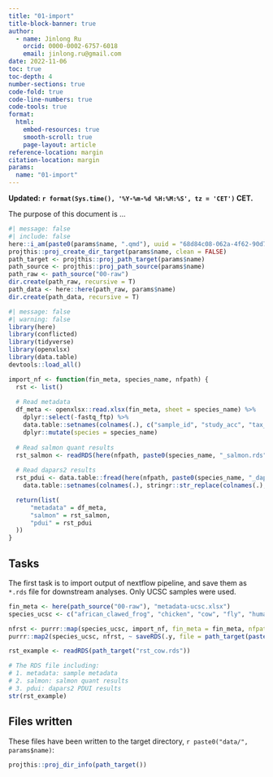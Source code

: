 ```yaml
---
title: "01-import"
title-block-banner: true
author:
  - name: Jinlong Ru
    orcid: 0000-0002-6757-6018
    email: jinlong.ru@gmail.com
date: 2022-11-06
toc: true
toc-depth: 4
number-sections: true
code-fold: true
code-line-numbers: true
code-tools: true
format: 
  html:
    embed-resources: true
    smooth-scroll: true
    page-layout: article
reference-location: margin
citation-location: margin
params:
  name: "01-import"
---
```


**Updated: `r format(Sys.time(), '%Y-%m-%d %H:%M:%S', tz = 'CET')` CET.**

The purpose of this document is ...

```r
#| message: false
#| include: false
here::i_am(paste0(params$name, ".qmd"), uuid = "68d84c08-062a-4f62-90d7-09076c16fd58")
projthis::proj_create_dir_target(params$name, clean = FALSE)
path_target <- projthis::proj_path_target(params$name)
path_source <- projthis::proj_path_source(params$name)
path_raw <- path_source("00-raw")
dir.create(path_raw, recursive = T)
path_data <- here::here(path_raw, params$name)
dir.create(path_data, recursive = T)
```

```r
#| message: false
#| warning: false
library(here)
library(conflicted)
library(tidyverse)
library(openxlsx)
library(data.table)
devtools::load_all()
```


```r
import_nf <- function(fin_meta, species_name, nfpath) {
  rst <- list()
  
  # Read metadata
  df_meta <- openxlsx::read.xlsx(fin_meta, sheet = species_name) %>% 
    dplyr::select(-fastq_ftp) %>% 
    data.table::setnames(colnames(.), c("sample_id", "study_acc", "tax_id", "sci_name", "tissue", "sex", "dev_stage", "sample_title")) %>% 
    dplyr::mutate(species = species_name)
  
  # Read salmon quant results
  rst_salmon <- readRDS(here(nfpath, paste0(species_name, "_salmon.rds")))
  
  # Read dapars2 results
  rst_pdui <- data.table::fread(here(nfpath, paste0(species_name, "_dapars2.tsv"))) %>% 
    data.table::setnames(colnames(.), stringr::str_replace(colnames(.), "_T[12]_PDUI", ""))

  return(list(
      "metadata" = df_meta,
      "salmon" = rst_salmon,
      "pdui" = rst_pdui
  ))
}
```

## Tasks

The first task is to import output of nextflow pipeline, and save them as `*.rds` file for downstream analyses. Only UCSC samples were used.

```r
fin_meta <- here(path_source("00-raw"), "metadata-ucsc.xlsx")
species_ucsc <- c("african_clawed_frog", "chicken", "cow", "fly", "human", "macaque", "mouse", "nematode", "pig", "rabbit", "rat", "tropical_clawed_frog", "zebrafish")

nfrst <- purrr::map(species_ucsc, import_nf, fin_meta = fin_meta, nfpath = here(path_data, "nfrst"))
purrr::map2(species_ucsc, nfrst, ~ saveRDS(.y, file = path_target(paste0("rst_", .x, ".rds")), compress = "gzip"))
```


```r
rst_example <- readRDS(path_target("rst_cow.rds"))

# The RDS file including:
# 1. metadata: sample metadata
# 2. salmon: salmon quant results
# 3. pdui: dapars2 PDUI results
str(rst_example)
```



## Files written

These files have been written to the target directory, ```r paste0("data/", params$name)```:

```r
projthis::proj_dir_info(path_target())
```
